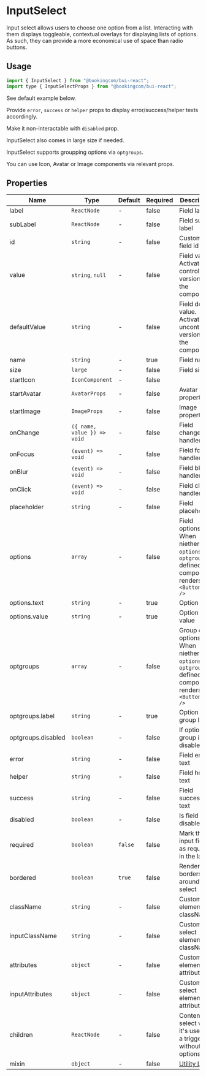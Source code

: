 # InputSelect

<Featured>
  Input select allows users to choose one option from a list. Interacting with
  them displays toggleable, contextual overlays for displaying lists of options.
  As such, they can provide a more economical use of space than radio buttons.
</Featured>

<Grid>
  <CrossLink
    title="InputSelect"
    type="documentation"
    text="Learn more about the InputSelect design anatomy and best-practices."
    section="Design documentation"
    href="https://design.booking.com/article/bui/components/elements/input-select/"
    target="_blank"
  />
</Grid>

## Usage

```jsx
import { InputSelect } from "@bookingcom/bui-react";
import type { InputSelectProps } from "@bookingcom/bui-react";
```

See default example below.

<Example name="default" />

Provide `error`, `success` or `helper` props to display error/success/helper texts accordingly.

<Example name="status" />

Make it non-interactable with `disabled` prop.

<Example name="disabled" />

InputSelect also comes in large size if needed.

<Example name="sizeLarge" />

InputSelect supports groupping options via `optgroups`.

<Example name="optgroup" />

You can use Icon, Avatar or Image components via relevant props.

<Example name="startContent" />

## Properties

| Name               | Type                        | Default | Required | Description                                                                                                    |
| ------------------ | --------------------------- | ------- | -------- | -------------------------------------------------------------------------------------------------------------- |
| label              | `ReactNode`                 | -       | false    | Field label                                                                                                    |
| subLabel           | `ReactNode`                 | -       | false    | Field sub label                                                                                                |
| id                 | `string`                    | -       | false    | Custom field id                                                                                                |
| value              | `string`, `null`            | -       | false    | Field value. Activates controlled version of the component                                                     |
| defaultValue       | `string`                    | -       | false    | Field default value. Activates uncontrolled version of the component                                           |
| name               | `string`                    | -       | true     | Field name                                                                                                     |
| size               | `large`                     | -       | false    | Field size                                                                                                     |
| startIcon          | `IconComponent`             | -       | false    |                                                                                                                |
| startAvatar        | `AvatarProps`               | -       | false    | Avatar properties                                                                                              |
| startImage         | `ImageProps`                | -       | false    | Image properties                                                                                               |
| onChange           | `({ name, value }) => void` | -       | false    | Field change handler                                                                                           |
| onFocus            | `(event) => void`           | -       | false    | Field focus handler                                                                                            |
| onBlur             | `(event) => void`           | -       | false    | Field blur handler                                                                                             |
| onClick            | `(event) => void`           | -       | false    | Field click handler                                                                                            |
| placeholder        | `string`                    | -       | false    | Field placeholder                                                                                              |
| options            | `array`                     | -       | false    | Field options. When niether `options` of `optgroups` defined, the component renders as a `<Button ... />`      |
| options.text       | `string`                    | -       | true     | Option text                                                                                                    |
| options.value      | `string`                    | -       | true     | Option value                                                                                                   |
| optgroups          | `array`                     | -       | false    | Group of options. When niether `options` of `optgroups` defined, the component renders as a `<Button ... />`   |
| optgroups.label    | `string`                    | -       | true     | Option group label                                                                                             |
| optgroups.disabled | `boolean`                   | -       | false    | If option group is disabled                                                                                    |
| error              | `string`                    | -       | false    | Field error text                                                                                               |
| helper             | `string`                    | -       | false    | Field helper text                                                                                              |
| success            | `string`                    | -       | false    | Field success text                                                                                             |
| disabled           | `boolean`                   | -       | false    | Is field disabled?                                                                                             |
| required           | `boolean`                   | `false` | false    | Mark the input field as required in the label                                                                  |
| bordered           | `boolean`                   | `true`  | false    | Render the borders around the select                                                                           |
| className          | `string`                    | -       | false    | Custom root element className                                                                                  |
| inputClassName     | `string`                    | -       | false    | Custom select element className                                                                                |
| attributes         | `object`                    | -       | false    | Custom root element attributes                                                                                 |
| inputAttributes    | `object`                    | -       | false    | Custom select element attributes                                                                               |
| children           | `ReactNode`                 | -       | false    | Content for select when it's used as a trigger without options                                                 |
| mixin                | `object`                    | -       | false    | [Utility Layer](?page=Getting%2520started%252FDevelopment%252FComponents&view=documentation#BUI-Utility-Layer) |
